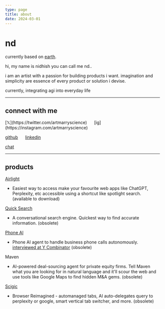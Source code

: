 ```yaml
---
type: page
title: about
date: 2024-03-01
---
```



# nd

currently based on [earth](https://en.m.wikipedia.org/wiki/Whole_Earth_Catalog).

hi, my name is nidhish you can call me nd..

i am an artist with a passion for building products i want. 
imagination and simplicity are essence of every product or solution i devise.

currently, integrating agi into everyday life


---

## connect with me

<div>
  [𝕏](https://twitter.com/artmarryscience) &nbsp;&nbsp;&nbsp;&nbsp; [ig](https://instagram.com/artmarryscience) &nbsp;&nbsp;&nbsp;&nbsp; 

  [github](https://github.com/nidhishgajjar) &nbsp;&nbsp;&nbsp;&nbsp; [linkedin](https://www.linkedin.com/in/artmarryscience) &nbsp;&nbsp;&nbsp;&nbsp; 

  [chat](https://cal.com/nidhish/30min)
</div>

---

## products

<div>

[Airlight](https://airlight.pro)
- Easiest way to access make your favourite web apps like ChatGPT, Perplexity, etc accessible using a shortcut like spotlight search. (available to download)

[Quick Search](https://github.com/nidhishgajjar/quicksearch-api)
- A conversational search engine. Quickest way to find accurate information. (obsolete)

[Phone AI](https://phoneaiagent.com)
- Phone AI agent to handle business phone calls autonomously. [interviewed at Y Combinator](https://www.ycombinator.com) (obsolete)

Maven
- AI-powered deal-sourcing agent for private equity firms. Tell Maven what you are looking for in natural language and it'll scour the web and use tools like Google Maps to find hidden M&A gems. (obsolete)

[Scigic](https://scigic.com)
- Browser Reimagined - automanaged tabs, AI auto-delegates query to perplexity or google, smart vertical tab switcher, and more. (obsolete)


</div>

